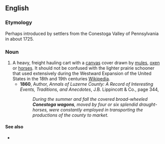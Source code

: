 ==English==
{{wikipedia}}

===Etymology===
Perhaps introduced by settlers from the Conestoga Valley of Pennsylvania in about 1725.

===Noun===
{{en-noun}}

# A heavy, freight hauling cart with a [[canvas]] cover drawn by [[mules]], [[oxen]] or [[horses]]. It should not be confused with the lighter prairie schooner that used extensively during the Westward Expansion of the United States in the 18th and 19th centuries [https://en.wikipedia.org/wiki/Conestoga_wagon Wikipedia].
#* '''1860''', Author, ''Annals of Luzerne County: A Record of Interesting Events, Traditions, and Anecdotes'', J.B. Lippincott & Co., page 344,
#*: ''During the summer and fall the covered broad-wheeled '''Conestoga wagons''', moved by four or six splendid draught-horses, were constantly employed in transporting the productions of the county to market.''

====See also====
* {{l|en|prairie schooner}}
